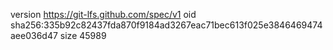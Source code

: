 version https://git-lfs.github.com/spec/v1
oid sha256:335b92c82437fda870f9184ad3267eac71bec613f025e3846469474aee036d47
size 45989
